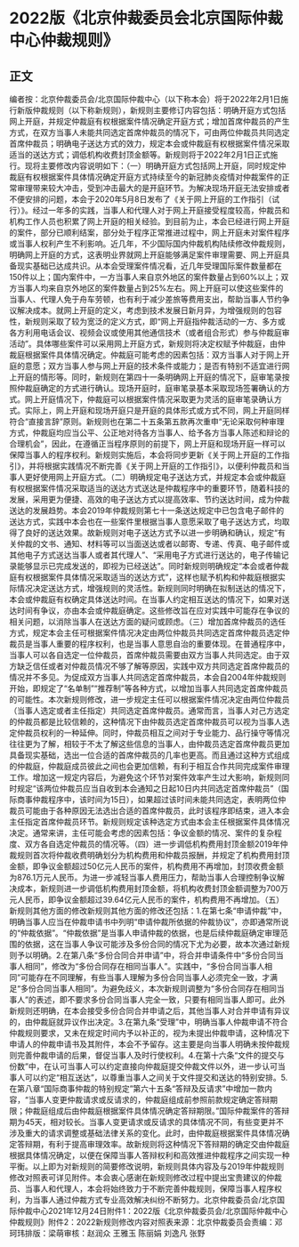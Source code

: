 # 2022版《北京仲裁委员会北京国际仲裁中心仲裁规则》
## 正文
编者按：北京仲裁委员会/北京国际仲裁中心（以下称本会）将于2022年2月1日施行新版仲裁规则（以下称新规则），新规则主要修订内容包括：明确开庭方式包括网上开庭，并规定仲裁庭有权根据案件情况确定开庭方式；增加首席仲裁员的产生方式，在双方当事人未能共同选定首席仲裁员的情况下，可由两位仲裁员共同选定首席仲裁员；明确电子送达方式的效力，规定本会或仲裁庭有权根据案件情况采取适当的送达方式；调低机构收费封顶金额等。新规则将于2022年2月1日正式施行。现将主要修改内容说明如下：（一）明确开庭方式包括网上开庭，同时规定仲裁庭有权根据案件具体情况确定开庭方式持续至今的新冠肺炎疫情对仲裁案件的正常审理带来较大冲击，受到冲击最大的是开庭环节。为解决现场开庭无法安排或者不便安排的问题，本会于2020年5月8日发布了《关于网上开庭的工作指引（试行）》。经过一年多的实践，当事人和代理人对于网上开庭接受程度较高，仲裁员和机构工作人员也积累了网上开庭的相关经验。到目前为止，本会已经进行网上开庭的案件，部分已顺利结案，部分处于程序正常推进过程中，网上开庭未对案件程序或当事人权利产生不利影响。近几年，不少国际国内仲裁机构陆续修改仲裁规则，明确网上开庭的方式，这表明业界就网上开庭能够满足案件审理需要、网上开庭具备现实基础已达成共识。从本会受理案件情况看，近几年受理国际案件数量都在150件以上；国内案件中，一方当事人来自京外地区的案件数量占到60%以上；双方当事人均来自京外地区的案件数量占到25%左右。网上开庭可以使这些案件的当事人、代理人免于舟车劳顿，也有利于减少差旅等费用支出，帮助当事人节约争议解决成本。就网上开庭的定义，考虑到技术发展日新月异，为增强规则的包容性，新规则采取了较为宽泛的定义方式，即“网上开庭指仲裁活动的一方、多方或各方利用电话会议、视频会议或使用其他通信技术（或者组合形式）参与仲裁庭审活动”。具体哪些案件可以采用网上开庭方式，新规则将决定权赋予仲裁庭，由仲裁庭根据案件具体情况确定。仲裁庭可能考虑的因素包括：双方当事人对于网上开庭的意愿；双方当事人参与网上开庭的技术条件或能力；是否有特别不适宜进行网上开庭的情形等。同时，新规则在第四十一条明确网上开庭的情况下，庭审笔录按照仲裁庭确定的方式进行确认。现场开庭时，庭审笔录基本采取现场签署确认的方式。网上开庭情况下，仲裁庭可以根据案件情况采取更为灵活的庭审笔录确认方式。实际上，网上开庭和现场开庭只是开庭的具体形式或方式不同，网上开庭同样符合“直接言辞”原则。新规则也在第二十五条第五款再次重申“无论采取何种审理方式，仲裁庭均应当公平、公正地对待各方当事人、给予各方当事人陈述和辩论的合理机会”，因此，在遵循正当程序原则的前提下，网上开庭和现场开庭一样可以保障当事人的程序权利。新规则实施后，本会将同步更新《关于网上开庭的工作指引》，并将根据实践情况不断完善《关于网上开庭的工作指引》，以便利仲裁员和当事人更好使用网上开庭方式。（二）明确规定电子送达方式，并规定本会或仲裁庭有权根据案件情况采取适当的送达方式送达是仲裁程序中的重要环节，随着科技的发展，采用更为便捷、高效的电子送达方式以提高效率、节约送达时间，成为仲裁送达的发展趋势。本会2019年仲裁规则第七十一条送达规定中已包含电子邮件的送达方式，实践中本会也在一些案件里根据当事人意愿采取了电子送达方式，均取得了良好的送达效果。故新规则对电子送达方式予以进一步明确和确认，规定“有关仲裁的文书、通知、材料等可以当面送达或者以邮寄、专递、传真、电子邮件或其他电子方式送达当事人或者其代理人”、“采用电子方式进行送达的，电子传输记录能够显示已完成发送的，即视为已经送达”。同时新规则明确规定“本会或者仲裁庭有权根据案件具体情况采取适当的送达方式”，这样也赋予机构和仲裁庭根据实际情况决定送达方式，增强规则的灵活性。新规则同时明确在拟制送达的情况下，本会或仲裁庭有权确定具体送达时间。在当事人约定相互送达的情况下，如果对送达时间有争议，亦由本会或仲裁庭确定。这些修改旨在应对实践中可能存在争议的相关问题，以消除当事人在送达方面的疑问或顾虑。（三）增加首席仲裁员的选任方式，规定本会主任可根据案件情况决定由两位仲裁员共同选定首席仲裁员选定仲裁员是当事人重要的程序权利，也是当事人意思自治的重要体现。在普通程序中，当事人可以各自选定一位仲裁员，首席仲裁员需要由双方当事人共同选定。由于双方缺乏信任或者对仲裁员情况不够了解等原因，实践中双方共同选定首席仲裁员的情况并不多见。为促成双方当事人共同选定首席仲裁员，本会自2004年仲裁规则开始，即规定了“名单制”“推荐制”等各种方式，以增加当事人共同选定首席仲裁员的可能性。本次新规则修改，进一步规定主任可以根据案件情况决定由两位仲裁员（当事人选定或者主任指定）共同选定首席仲裁员。通常而言，当事人对己方选定的仲裁员都是比较信赖的，这种情况下由仲裁员选定首席仲裁员可以视为当事人选定仲裁员权利的一种延伸。同时，仲裁员相互之间对于专业能力、品行操守等情况往往更为了解，相较于不太了解这些信息的当事人，由仲裁员选定首席仲裁员更加具备现实基础，选出一位合适的首席仲裁员的几率也更高。而且通过这种方式组成的仲裁庭，仲裁庭成员彼此之间也会更加信赖，有利于相互合作共同完成案件审理工作。增加这一规定内容后，为避免这个环节对案件效率产生过大影响，新规则同时规定“该两位仲裁员应当自收到本会通知之日起10日内共同选定首席仲裁员”（国际商事仲裁程序中，该时间为15日），如果超过该时间未能共同选定，表明两位仲裁员可能由于各种原因无法选出合适的首席仲裁员，此时该程序即结束，进入本会主任指定首席仲裁员环节。新规则规定该种选定方式由本会主任根据案件具体情况决定。通常来讲，主任可能会考虑的因素包括：争议金额的情况、案件的复杂程度、双方各自选定仲裁员的情况等。（四）进一步调低机构费用封顶金额2019年仲裁规则首次将仲裁收费明确划分为机构费用和仲裁员报酬，并规定了机构费用封顶金额，即争议金额超过50亿元人民币的案件，机构费用不再增加，封顶收费金额为876.1万元人民币。为进一步减轻当事人费用压力，帮助当事人合理控制争议解决成本，新规则进一步调低机构费用封顶金额，将机构收费封顶金额调整为700万元人民币，即争议金额超过39.64亿元人民币的案件，机构费用不再增加。（五）新规则其他方面的修改新规则其他方面的修改还包括：1.在第七条“申请仲裁”中，明确当事人应当在仲裁申请书中列明“申请仲裁所依据的仲裁协议”，亦即通常所说的“仲裁依据”。“仲裁依据”是当事人申请仲裁的依据，也是后续仲裁庭确定审理范围的依据，这在当事人争议可能涉及多份合同的情况下尤为必要，故本次通过新规则予以明确。2.在第八条“多份合同合并申请”中，将合并申请条件中“多份合同当事人相同”，修改为“多份合同存在相同当事人”。实践中，“多份合同当事人相同”可能存在不同理解，有些当事人理解为多份合同当事人必须完全一致，才满足“多份合同当事人相同”。为避免歧义，本次新规则调整为“多份合同存在相同当事人”的表述，即不要求多份合同当事人完全一致，只要有相同当事人即可。此外新规则还明确，在本会接受多份合同合并申请之后，其他当事人对合并申请有异议的，由仲裁庭就异议作出决定。3.在第九条“受理”中，明确当事人仲裁申请不符合仲裁规则要求，又未在规定时间内予以补正的，视为未提出仲裁申请，这种情况下申请人的仲裁申请书及其附件，本会不予留存。这主要是向当事人明确未按仲裁规则完善仲裁申请的后果，督促当事人及时行使权利。4.在第十六条“文件的提交与份数”中，在认可当事人可以约定直接向仲裁庭提交仲裁文件以外，进一步认可当事人可以约定“相互送达”，以尊重当事人之间关于文件提交和送达的特别安排。5.在第八章“国际商事仲裁的特别规定”第六十五条“答辩及反请求”中增加一款内容，“当事人变更仲裁请求或反请求的，仲裁庭组成前参照前款规定确定答辩期限；仲裁庭组成后由仲裁庭根据案件具体情况确定答辩期限。”国际仲裁案件的答辩期为45天，相对较长。当事人变更请求或反请求的具体情况不同，有些变更并不涉及重大的请求调整或基础法律关系的变化。此时，由仲裁庭根据案件具体情况确定答辩期，有利于提高审理效率。故新规则将这种情况下答辩期的确定交由仲裁庭根据具体情况确定，以便在保障当事人答辩权利和高效推进仲裁程序之间实现一种平衡。以上即为对新规则的简要修改说明，新规则具体内容及与2019年仲裁规则修改对照表可详见附件。本会衷心感谢在新规则修改过程中提出宝贵建议的仲裁员、当事人和代理人，本会将始终致力于不断完善仲裁规则，保障当事人程序权利，为当事人通过仲裁方式专业高效解决纠纷不断努力。北京仲裁委员会/北京国际仲裁中心2021年12月24日附件1：2022版《北京仲裁委员会/北京国际仲裁中心仲裁规则》附件2：2022新规则修改内容对照表来源：北京仲裁委员会责编：邓珂玮排版：梁萌审核：赵润众 王雅玉 陈丽娟 刘逸凡 张野